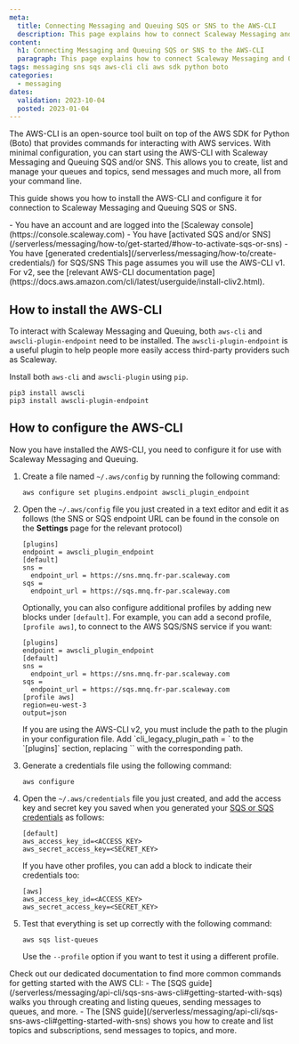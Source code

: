 ```yaml
---
meta:
  title: Connecting Messaging and Queuing SQS or SNS to the AWS-CLI
  description: This page explains how to connect Scaleway Messaging and Queuing SQS or SNS to the AWS-CLI
content:
  h1: Connecting Messaging and Queuing SQS or SNS to the AWS-CLI
  paragraph: This page explains how to connect Scaleway Messaging and Queuing SQS or SNS to the AWS-CLI
tags: messaging sns sqs aws-cli cli aws sdk python boto
categories:
  - messaging
dates:
  validation: 2023-10-04
  posted: 2023-01-04
---
```


The AWS-CLI is an open-source tool built on top of the AWS SDK for Python (Boto) that provides commands for interacting with AWS services. With minimal configuration, you can start using the AWS-CLI with Scaleway Messaging and Queuing SQS and/or SNS. This allows you to create, list and manage your queues and topics, send messages and much more, all from your command line.

This guide shows you how to install the AWS-CLI and configure it for connection to Scaleway Messaging and Queuing SQS or SNS.

<Macro id="iam-requirements" />

<Message type="requirement">
  - You have an account and are logged into the [Scaleway console](https://console.scaleway.com)
  - You have [activated SQS and/or SNS](/serverless/messaging/how-to/get-started/#how-to-activate-sqs-or-sns)
  - You have [generated credentials](/serverless/messaging/how-to/create-credentials/) for SQS/SNS
</Message>

<Message type="note">
  This page assumes you will use the AWS-CLI v1. For v2, see the [relevant AWS-CLI documentation page](https://docs.aws.amazon.com/cli/latest/userguide/install-cliv2.html). 
</Message>

## How to install the AWS-CLI

To interact with Scaleway Messaging and Queuing, both `aws-cli` and `awscli-plugin-endpoint` need to be installed. The `awscli-plugin-endpoint` is a useful plugin to help people more easily access third-party providers such as Scaleway.

Install both `aws-cli` and `awscli-plugin` using `pip`.

```
pip3 install awscli
pip3 install awscli-plugin-endpoint
```

## How to configure the AWS-CLI

Now you have installed the AWS-CLI, you need to configure it for use with Scaleway Messaging and Queuing.

1. Create a file named `~/.aws/config` by running the following command:
    ```
    aws configure set plugins.endpoint awscli_plugin_endpoint
    ```
2. Open the `~/.aws/config` file you just created in a text editor and edit it as follows (the SNS or SQS endpoint URL can be found in the console on the **Settings** page for the relevant protocol)
    ```
    [plugins]
    endpoint = awscli_plugin_endpoint
    [default]
    sns =
      endpoint_url = https://sns.mnq.fr-par.scaleway.com
    sqs =
      endpoint_url = https://sqs.mnq.fr-par.scaleway.com 
    ```

    Optionally, you can also configure additional profiles by adding new blocks under `[default]`. For example, you can add a second profile, `[profile aws]`, to connect to the AWS SQS/SNS service if you want:

    ```
    [plugins]
    endpoint = awscli_plugin_endpoint
    [default]
    sns =
      endpoint_url = https://sns.mnq.fr-par.scaleway.com
    sqs =
      endpoint_url = https://sqs.mnq.fr-par.scaleway.com
    [profile aws]
    region=eu-west-3
    output=json
    ```

    <Message type="important">
      If you are using the AWS-CLI v2, you must include the path to the plugin in your configuration file. Add `cli_legacy_plugin_path = <path-to-plugin>` to the `[plugins]` section, replacing `<path-to-plugin>` with the corresponding path.
    </Message>

3. Generate a credentials file using the following command:
    ```
    aws configure
    ```

4. Open the `~/.aws/credentials` file you just created, and add the access key and secret key you saved when you generated your [SQS or SQS credentials](/serverless/messaging/how-to/create-credentials/) as follows:
    ```
    [default]
    aws_access_key_id=<ACCESS_KEY>
    aws_secret_access_key=<SECRET_KEY>
    ```

    If you have other profiles, you can add a block to indicate their credentials too:
    ```
    [aws]
    aws_access_key_id=<ACCESS_KEY>
    aws_secret_access_key=<SECRET_KEY>
    ```
    
6. Test that everything is set up correctly with the following command:
    ```
    aws sqs list-queues
    ```

    Use the `--profile` option if you want to test it using a different profile.

<Message type="tip">
  Check out our dedicated documentation to find more common commands for getting started with the AWS CLI:
  - The [SQS guide](/serverless/messaging/api-cli/sqs-sns-aws-cli#getting-started-with-sqs) walks you through creating and listing queues, sending messages to queues, and more.
  - The [SNS guide](/serverless/messaging/api-cli/sqs-sns-aws-cli#getting-started-with-sns) shows you how to create and list topics and subscriptions, send messages to topics, and more.
</Message>